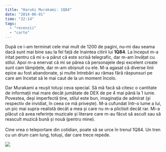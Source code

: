 ```yaml
---
title: "Haruki Murakami: 1Q84"
date: "2014-06-01"
time: "22:14"
tags:
  - "recenzii"
  - "carte"
---
```

După ce i-am terminat cele mai mult de 1200 de pagini, nu-mi dau seama dacă sunt mai bine sau la fel față de înaintea citirii lui **1Q84**. La început m-a iritat pentru că mi s-a părut că este scrisă telegrafic, dar m-am învățat cu stilul. Apoi m-a enervat că mi se părea că personajele deși excelent create sunt cam tâmpițele, dar m-am obișnuit cu ele. M-a agasat că diverse linii epice au fost abandonate, și multe întrebări au rămas fără răspunsuri pe care am încetat să le mai caut de la un moment încolo.

Dar Murakami a reușit totuși ceva special. Să mă facă să citesc o cantitate de informații mai mare decât jumătate de DEX de pe 4 mai până la 1 iunie. Povestea, deși imperfectă ține, stilul este bun, imaginația de admirat (și respectiv de invidiat, în ceea ce mă privește). M-a cufundat într-o lume a lui, un pic mai supra-realistă decât a mea și care nu m-a plictisit decât rar. Mi-a plăcut că avea referințe muzicale și literare care m-au făcut să ascult sau să reascult muzică bună și nouă (pentru mine).\
\
Cine vrea o teleportare din cotidian, poate să se urce în trenul 1Q84. Un tren cu un drum cam lung, totuși, dar care trece repede.

![](media/87517882268_0.png)
